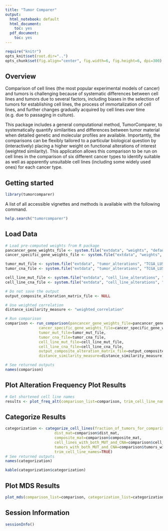 ```yaml
---
title: "Tumor Comparer"
output:
  html_notebook: default
  html_document:
    toc: yes
  pdf_document:
    toc: yes
---
```


```r
require("knitr")
opts_knit$set(root.dir="..")
opts_chunk$set(fig.align="center", fig.width=6, fig.height=6, dpi=300)

```

## Overview

Comparison of cell lines (the most popular experimental models of cancer) and tumors is challenging because of systematic differences between cell lines and tumors due to several factors, including biases in the selection of tumors for establishing cell lines, the process of immortalization of cell lines, and further changes gradually acquired by cell lines over time (e.g. due to passaging in culture).

This package includes a general computational method, TumorComparer, to systematically quantify similarities and differences between tumor material when detailed genetic and molecular profiles are available. Importantly, the comparisons can be flexibly tailored to a particular biological question by (interactively) placing a higher weight on functional alterations of interest (weighted similarity). This application allows this comparison to be run on cell lines in the comparison of six different cancer types to identify suitable as well as apparently unsuitable cell lines (including some widely used ones) for each cancer type. 

## Getting started 
```r
library(tumorcomparer)
```

A list of all accessible vignettes and methods is available with the following command.

```r
help.search("tumorcomparer")
```

## Load Data
```r
# Load pre-computed weights from R package
pancancer_gene_weights_file <- system.file("extdata", "weights", "default_weights_for_known_cancer_genes.txt", package="tumorcomparer")
cancer_specific_gene_weights_file <- system.file("extdata", "weights", "Genes_and_weights_TCGA_LUSC_based.txt", package="tumorcomparer")

tumor_mut_file <- system.file("extdata", "tumor_alterations", "TCGA_LUSC_MUT.txt", package="tumorcomparer")
tumor_cna_file <- system.file("extdata", "tumor_alterations", "TCGA_LUSC_CNA.txt", package="tumorcomparer")

cell_line_mut_file <- system.file("extdata", "cell_line_alterations", "CCLE_LUSC_MUT.txt", package="tumorcomparer")
cell_line_cna_file <- system.file("extdata", "cell_line_alterations", "CCLE_LUSC_CNA.txt", package="tumorcomparer")

# Do not save the output
output_composite_alteration_matrix_file <- NULL

# Use weighted correlation
distance_similarity_measure <- "weighted_correlation"

# Run comparison 
comparison <- run_comparison(pancancer_gene_weights_file=pancancer_gene_weights_file, 
               cancer_specific_gene_weights_file=cancer_specific_gene_weights_file, 
               tumor_mut_file=tumor_mut_file, 
               tumor_cna_file=tumor_cna_file,
               cell_line_mut_file=cell_line_mut_file,
               cell_line_cna_file=cell_line_cna_file, 
               output_composite_alteration_matrix_file=output_composite_alteration_matrix_file,
               distance_similarity_measure=distance_similarity_measure)

# See returned outputs
names(comparison)
```

## Plot Alteration Frequency Plot Results
```r
# Get shortened cell line names
results <- plot_freq_alt(comparison_list=comparison, trim_cell_line_names=TRUE)
```

## Categorize Results
```r
categorization <- categorize_cell_lines(fraction_of_tumors_for_comparison=0.1, 
                      dist_mat=comparison$dist_mat,
                      composite_mat=comparison$composite_mat,
                      cell_lines_with_both_MUT_and_CNA=comparison$cell_lines_with_both_MUT_and_CNA, 
                      tumors_with_both_MUT_and_CNA=comparison$tumors_with_both_MUT_and_CNA,
                      trim_cell_line_names=TRUE)
# See returned outputs
names(categorization)

kable(categorization$categorization)
```

## Plot MDS Results
```r
plot_mds(comparison_list=comparison, categorization_list=categorization, trim_cell_line_names = TRUE)
```

## Session Information
```r
sessionInfo()
```






